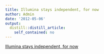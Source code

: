 ```yaml
---
title: Illumina stays independent, for now
author: Admin
date: '2012-05-06'
output:
  distill::distill_article:
    self_contained: no
---
```


[Illumina stays independent, for now](http://dealbook.nytimes.com/2012/04/20/the-escalation-in-hostile-takeover-offers/)
